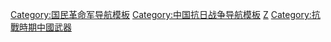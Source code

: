 {{navbox
|name = 抗戰時期中華民國軍用車輛
|title = [[File:Flag of the Republic of China.svg|28px]] 抗戰時期中華民國軍用車輛

|group1 = [[小戰車|迷你坦克]]
|list1 = [[一號坦克|PzKpfw 1]] · [[L3/33輕型坦克|CV-33]]/[[L3/35輕型坦克|35]] · [[考登勞爾特小戰車]] · [[維克斯-考登勞爾特水陸兩棲輕戰車]] ·  {{tsl|en|Renault UE Chenillette|雷諾 UE火炮牽引車}} · [[雷諾FT-17坦克]] ·{{tsl|en|Fiat 3000|飛雅特3000式輕型坦克}} 

|group2 = [[輕型戰車|輕型坦克]]
|list2 =  [[T-26坦克|T-26]] ·  [[BT坦克|BT-5]] ·  [[M3/M5斯圖亞特坦克|M3A3]] · [[維克斯六噸坦克]]

|group3 = [[中型戰車|中型坦克]]
|list3 = [[M4雪曼戰車|M4A4]]

|group4 = [[裝甲車|輪型裝甲車]]
|list4 = [[M3偵察車|M3]] · [[輕型裝甲偵查車|Sd.Kfz.221/222/223]] · [[BA-6裝甲車|BA-3]]

|group5 = [[汽車|軍用汽車]]
|list5 = [[威利吉普車|吉普車]] · [[Typ320WK人員車|Typ320WK]]

|group6 = [[摩托車]]
|list6 = [[春達普K800摩托車|K800]]

}}<noinclude>

[[Category:国民革命军导航模板]]
[[Category:中国抗日战争导航模板]]
[[Category:二战各国装甲战斗车辆模板|Z]]
[[Category:抗戰時期中國武器]]
</noinclude>